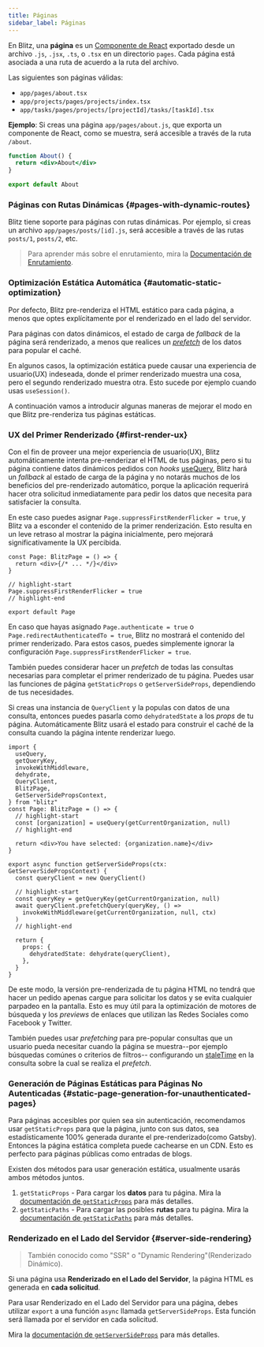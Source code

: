 ```yaml
---
title: Páginas
sidebar_label: Páginas
---
```


En Blitz, una **página** es un
[Componente de React](https://es.reactjs.org/docs/components-and-props.html)
exportado desde un archivo `.js`, `.jsx`, `.ts`, o `.tsx` en un directorio
`pages`. Cada página está asociada a una ruta de acuerdo a la ruta del
archivo.

Las siguientes son páginas válidas:

- `app/pages/about.tsx`
- `app/projects/pages/projects/index.tsx`
- `app/tasks/pages/projects/[projectId]/tasks/[taskId].tsx`

**Ejemplo**: Si creas una página `app/pages/about.js`, que exporta un componente
de React, como se muestra, será accesible a través de la ruta `/about`.

```jsx
function About() {
  return <div>About</div>
}

export default About
```

### Páginas con Rutas Dinámicas {#pages-with-dynamic-routes}

Blitz tiene soporte para páginas con rutas dinámicas. Por ejemplo, si creas un
archivo `app/pages/posts/[id].js`, será accesible a través de las rutas
`posts/1`, `posts/2`, etc.

> Para aprender más sobre el enrutamiento, mira la
> [Documentación de Enrutamiento](./routing).

### Optimización Estática Automática {#automatic-static-optimization}

Por defecto, Blitz pre-renderiza el HTML estático para cada página, a menos que
optes explícitamente por el renderizado en el lado del servidor.

Para páginas con datos dinámicos, el estado de carga de _fallback_ de la página
será renderizado, a menos que realices un [_prefetch_](./query-usage#prefetching)
de los datos para popular el caché.

En algunos casos, la optimización estática puede causar una experiencia de
usuario(UX) indeseada, donde el primer renderizado muestra una cosa, pero el
segundo renderizado muestra otra. Esto sucede por ejemplo cuando usas
`useSession()`.

A continuación vamos a introducir algunas maneras de mejorar el modo en que
Blitz pre-renderiza tus páginas estáticas.

### UX del Primer Renderizado {#first-render-ux}

Con el fin de proveer una mejor experiencia de usuario(UX), Blitz
automáticamente intenta pre-renderizar el HTML de tus páginas, pero si tu
página contiene datos dinámicos pedidos con _hooks_ [useQuery](./use-query),
Blitz hará un _fallback_ al estado de carga de la página y no notarás muchos de
los beneficios del pre-renderizado automático, porque la aplicación requerirá
hacer otra solicitud inmediatamente para pedir los datos que necesita para
satisfacier la consulta.

En este caso puedes asignar `Page.suppressFirstRenderFlicker = true`, y Blitz
va a esconder el contenido de la primer renderización. Esto resulta en un leve
retraso al mostrar la página inicialmente, pero mejorará significativamente la
UX percibida.

```tsx
const Page: BlitzPage = () => {
  return <div>{/* ... */}</div>
}

// highlight-start
Page.suppressFirstRenderFlicker = true
// highlight-end

export default Page
```

En caso que hayas asignado `Page.authenticate = true` o
`Page.redirectAuthenticatedTo = true`, Blitz no mostrará el contenido del primer
renderizado. Para estos casos, puedes simplemente ignorar la configuración
`Page.suppressFirstRenderFlicker = true`.

También puedes considerar hacer un _prefetch_ de todas las consultas necesarias
para completar el primer renderizado de tu página. Puedes usar las funciones de
página `getStaticProps` o `getServerSideProps`, dependiendo de tus necesidades.

Si creas una instancia de `QueryClient` y la populas con datos de una consulta,
entonces puedes pasarla como `dehydratedState` a los _props_ de tu página.
Automáticamente Blitz usará el estado para construir el caché de la consulta
cuando la página intente renderizar luego.

```tsx
import {
  useQuery,
  getQueryKey,
  invokeWithMiddleware,
  dehydrate,
  QueryClient,
  BlitzPage,
  GetServerSidePropsContext,
} from "blitz"
const Page: BlitzPage = () => {
  // highlight-start
  const [organization] = useQuery(getCurrentOrganization, null)
  // highlight-end

  return <div>You have selected: {organization.name}</div>
}

export async function getServerSideProps(ctx: GetServerSidePropsContext) {
  const queryClient = new QueryClient()

  // highlight-start
  const queryKey = getQueryKey(getCurrentOrganization, null)
  await queryClient.prefetchQuery(queryKey, () =>
    invokeWithMiddleware(getCurrentOrganization, null, ctx)
  )
  // highlight-end

  return {
    props: {
      dehydratedState: dehydrate(queryClient),
    },
  }
}
```

De este modo, la versión pre-renderizada de tu página HTML no tendrá que hacer
un pedido apenas cargue para solicitar los datos y se evita cualquier parpadeo
en la pantalla. Esto es muy útil para la optimización de motores de búsqueda y
los _previews_ de enlaces que utilizan las Redes Sociales como Facebook y
Twitter.

También puedes usar _prefetching_ para pre-popular consultas que un usuario
pueda necesitar cuando la página se muestra--por ejemplo búsquedas comúnes
o criterios de filtros-- configurando un [staleTime](./use-query#options) en la
consulta sobre la cual se realiza el _prefetch_.

### Generación de Páginas Estáticas para Páginas No Autenticadas {#static-page-generation-for-unauthenticated-pages}

Para páginas accesibles por quien sea sin autenticación, recomendamos usar
`getStaticProps` para que la página, junto con sus datos, sea estadísticamente
100% generada durante el pre-renderizado(como Gatsby). Entonces la página
estática completa puede cachearse en un CDN. Esto es perfecto para páginas
públicas como entradas de blogs.

Existen dos métodos para usar generación estática, usualmente usarás ambos
métodos juntos.

1. `getStaticProps` - Para cargar los **datos** para tu página. Mira la
[documentación de `getStaticProps`](./get-static-props) para más detalles.
2. `getStaticPaths` - Para cargar las posibles **rutas** para tu página. Mira la
[documentación de `getStaticPaths`](./get-static-paths) para más detalles.

### Renderizado en el Lado del Servidor {#server-side-rendering}

> También conocido como "SSR" o "Dynamic Rendering"(Renderizado Dinámico).

Si una página usa **Renderizado en el Lado del Servidor**, la página HTML es
generada en **cada solicitud**.

Para usar Renderizado en el Lado del Servidor para una página, debes utilizar
`export` a una función `async` llamada `getServerSideProps`. Esta función será
llamada por el servidor en cada solicitud.

Mira la [documentación de `getServerSideProps`](./get-server-side-props) para
más detalles.

